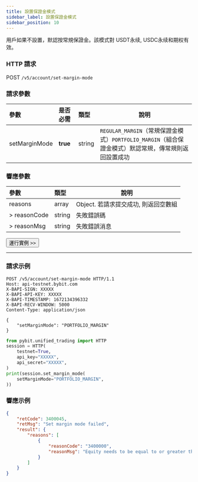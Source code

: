 ```yaml
---
title: 設置保證金模式
sidebar_label: 設置保證金模式
sidebar_position: 10
---
```

用戶如果不設置，默認按常規保證金。該模式對 USDT永续, USDC永续和期权有效。

### HTTP 請求
POST `/v5/account/set-margin-mode`

### 請求參數
| 參數 | 是否必需 | 類型 | 說明|
|:----- |:-------|:-----|------ |
|setMarginMode |**true** |string |`REGULAR_MARGIN`（常規保證金模式）`PORTFOLIO_MARGIN`（組合保證金模式）默認常規，傳常規則返回設置成功|

### 響應參數
| 參數 | 類型 | 說明|
|:----- |:-----|----- |
|reasons |array |Object. 若請求提交成功, 則返回空數組 |
|> reasonCode |string |失敗錯誤碼 |
|> reasonMsg |string |失敗錯誤消息 |

<a href="/api-explorer/v5/account/set-margin-mode"><Button>運行實例 >></Button></a>

---

### 請求示例

<Tabs groupId="programming-languages">
<TabItem value="http" label="HTTP">

```http
POST /v5/account/set-margin-mode HTTP/1.1
Host: api-testnet.bybit.com
X-BAPI-SIGN: XXXXX
X-BAPI-API-KEY: XXXXX
X-BAPI-TIMESTAMP: 1672134396332
X-BAPI-RECV-WINDOW: 5000
Content-Type: application/json

{
    "setMarginMode": "PORTFOLIO_MARGIN"
}
```

</TabItem>
<TabItem value="python" label="Python">

```python
from pybit.unified_trading import HTTP
session = HTTP(
    testnet=True,
    api_key="XXXXX",
    api_secret="XXXXX",
)
print(session.set_margin_mode(
    setMarginMode="PORTFOLIO_MARGIN",
))
```

</TabItem>
</Tabs>

### 響應示例

```json
{
    "retCode": 3400045,
    "retMsg": "Set margin mode failed",
    "result": {
        "reasons": [
            {
                "reasonCode": "3400000",
                "reasonMsg": "Equity needs to be equal to or greater than 1000 USDC"
            }
        ]
    }
}
```
